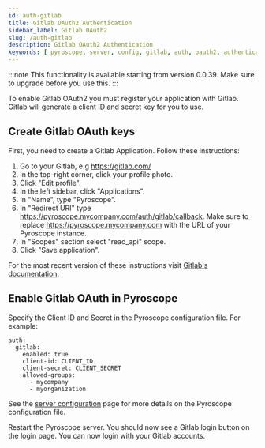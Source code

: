 ```yaml
---
id: auth-gitlab
title: Gitlab OAuth2 Authentication
sidebar_label: Gitlab OAuth2
slug: /auth-gitlab
description: Gitlab OAuth2 Authentication
keywords: [ pyroscope, server, config, gitlab, auth, oauth2, authentication ]
---
```


:::note
This functionality is available starting from version 0.0.39. Make sure to upgrade before you use this.
:::

To enable Gitlab OAuth2 you must register your application with Gitlab. Gitlab will generate a client ID and secret key for you to use.

## Create Gitlab OAuth keys

First, you need to create a Gitlab Application. Follow these instructions:

1. Go to your Gitlab, e.g https://gitlab.com/
1. In the top-right corner, click your profile photo.
1. Click "Edit profile".
1. In the left sidebar, click "Applications".
1. In "Name", type "Pyroscope".
1. In "Redirect URI" type https://pyroscope.mycompany.com/auth/gitlab/callback. Make sure to replace https://pyroscope.mycompany.com with the URL of your Pyroscope instance.
1. In "Scopes" section select "read_api" scope.
1. Click "Save application".

For the most recent version of these instructions visit [Gitlab's documentation](https://docs.gitlab.com/ee/integration/oauth_provider.html#user-owned-applications).

## Enable Gitlab OAuth in Pyroscope

Specify the Client ID and Secret in the Pyroscope configuration file. For example:

```
auth:
  gitlab:
    enabled: true
    client-id: CLIENT_ID
    client-secret: CLIENT_SECRET
    allowed-groups:
      - mycompany
      - myorganization
```

See the [server configuration](server-configuration) page for more details on the Pyroscope configuration file.

Restart the Pyroscope server. You should now see a Gitlab login button on the login page. You can now login with your Gitlab accounts.
